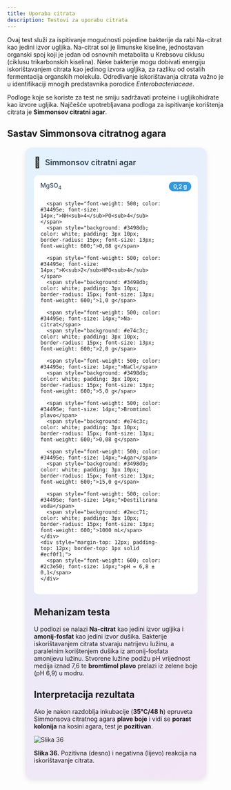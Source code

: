 ```yaml
---
title: Uporaba citrata
description: Testovi za uporabu citrata
---
```


Ovaj test služi za ispitivanje mogućnosti pojedine bakterije da rabi Na-citrat kao jedini izvor ugljika. Na-citrat sol je limunske kiseline, jednostavan organski spoj koji je jedan od osnovnih metabolita u Krebsovu ciklusu (ciklusu trikarbonskih kiselina). Neke bakterije mogu dobivati energiju iskorištavanjem citrata kao jedinog izvora ugljika, za razliku od ostalih fermentacija organskih molekula. Određivanje iskorištavanja citrata važno je u identifikaciji mnogih predstavnika porodice *Enterobacteriaceae*.

Podloge koje se koriste za test ne smiju sadržavati proteine i ugljikohidrate kao izvore ugljika. Najčešće upotrebljavana podloga za ispitivanje korištenja citrata je **Simmonsov citratni agar**.

## Sastav Simmonsova citratnog agara

<div style="max-width: 380px; background: linear-gradient(135deg, #e3f2fd 0%, #f3e5f5 100%); border-radius: 15px; padding: 20px; box-shadow: 0 4px 12px rgba(0,0,0,0.1); margin: 20px auto;">
  <div style="display: flex; align-items: center; margin-bottom: 15px;">
    <span style="font-size: 24px; margin-right: 10px;">🧫</span>
    <h3 style="margin: 0; color: #2c3e50; font-weight: 600; font-size: 18px;">Simmonsov citratni agar</h3>
  </div>
  <div style="background: white; border-radius: 10px; padding: 15px;">
    <div style="display: grid; grid-template-columns: minmax(0, 1fr) auto; gap: 8px 15px; align-items: center;">
      <span style="font-weight: 500; color: #34495e; font-size: 14px;">MgSO<sub>4</sub></span>
      <span style="background: #3498db; color: white; padding: 3px 10px; border-radius: 15px; font-size: 13px; font-weight: 600;">0,2 g</span>
      
      <span style="font-weight: 500; color: #34495e; font-size: 14px;">NH<sub>4</sub>PO<sub>4</sub></span>
      <span style="background: #3498db; color: white; padding: 3px 10px; border-radius: 15px; font-size: 13px; font-weight: 600;">0,08 g</span>
      
      <span style="font-weight: 500; color: #34495e; font-size: 14px;">K<sub>2</sub>HPO<sub>4</sub></span>
      <span style="background: #3498db; color: white; padding: 3px 10px; border-radius: 15px; font-size: 13px; font-weight: 600;">1,0 g</span>
      
      <span style="font-weight: 500; color: #34495e; font-size: 14px;">Na-citrat</span>
      <span style="background: #e74c3c; color: white; padding: 3px 10px; border-radius: 15px; font-size: 13px; font-weight: 600;">2,0 g</span>
      
      <span style="font-weight: 500; color: #34495e; font-size: 14px;">NaCl</span>
      <span style="background: #3498db; color: white; padding: 3px 10px; border-radius: 15px; font-size: 13px; font-weight: 600;">5,0 g</span>
      
      <span style="font-weight: 500; color: #34495e; font-size: 14px;">Bromtimol plavo</span>
      <span style="background: #e74c3c; color: white; padding: 3px 10px; border-radius: 15px; font-size: 13px; font-weight: 600;">0,08 g</span>
      
      <span style="font-weight: 500; color: #34495e; font-size: 14px;">Agar</span>
      <span style="background: #3498db; color: white; padding: 3px 10px; border-radius: 15px; font-size: 13px; font-weight: 600;">15,0 g</span>
      
      <span style="font-weight: 500; color: #34495e; font-size: 14px;">Destilirana voda</span>
      <span style="background: #2ecc71; color: white; padding: 3px 10px; border-radius: 15px; font-size: 13px; font-weight: 600;">1000 mL</span>
    </div>
    <div style="margin-top: 12px; padding-top: 12px; border-top: 1px solid #ecf0f1;">
      <span style="font-weight: 600; color: #2c3e50; font-size: 14px;">pH = 6,8 ± 0,1</span>
    </div>
  </div>
</div>



## Mehanizam testa

U podlozi se nalazi **Na-citrat** kao jedini izvor ugljika i **amonij-fosfat** kao jedini izvor dušika. Bakterije iskorištavanjem citrata stvaraju natrijevu lužinu, a paralelnim korištenjem dušika iz amonij-fosfata amonijevu lužinu. Stvorene lužine podižu pH vrijednost medija iznad 7,6 te **bromtimol plavo** prelazi iz zelene boje (pH 6,9) u modru.

## Interpretacija rezultata

Ako je nakon razdoblja inkubacije (**35°C/48 h**) epruveta Simmonsova citratnog agara **plave boje** i vidi se **porast kolonija** na kosini agara, test je **pozitivan**.

![Slika 36](/Images/slika36.jpg)

**Slika 36.** Pozitivna (desno) i negativna (lijevo) reakcija na iskorištavanje citrata.